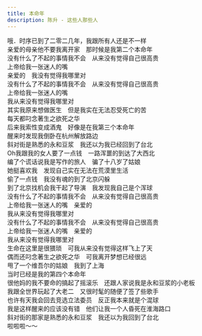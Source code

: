 ```yaml
---
title: 本命年
description: 陈升 - 这些人那些人
---
```


哦．时序已到了二零二几年，我跟所有人还是不一样<br />亲爱的母亲他不要我离开家　那时候是我第二个本命年<br />没有什么了不起的事情我不会　从来没有觉得自己很高贵<br />上帝给我一张迷人的嘴<br />亲爱的　我没有觉得我哪里对<br />没有什么了不起的事情我不会　从来没有觉得自己很高贵<br />上帝给我一张迷人的嘴<br />我从来没有觉得我哪里对<br />其实我原来想做医生　但是我实在无法忍受死亡的苦<br />每天都叼念著生之欲死之华<br />后来我索性变成酒鬼　好像是在我第三个本命年<br />醒来时发现我倒卧在杭州解放路边<br />斜对街是熟悉的永和豆浆　我还以为我已经回到了台北<br />Oh我跟我的女人要了一点钱　一路浑噩的到达了大西北<br />编了个谎话说我是写作的旅人　骗了十八岁了姑娘<br />她挺喜欢我　发现自己实在无法在荒漠里生活<br />偷了一点钱　我没有魂的到了北京闪躲<br />到了北京找机会我干起了导演　我发现我自己是个浑球<br />没有什么了不起的事情我不会　从来没有觉得自己很高贵<br />上帝给我一张迷人的嘴　亲爱的<br />我从来没有觉得我哪里对<br />没有什么了不起的事情我不会　从来没有觉得自己很高贵<br />上帝给我一张迷人的嘴　亲爱的<br />我从来没有觉得我哪里对<br />生命在这里是很猥琐　可我从来没有觉得这样飞上了天<br />偶而还叼念著生之欲死之华　可我离开梦想已经很远<br />甩了一个维吾尔的姑娘　我到了上海<br />当时已经是我的第四个本命年<br />很他妈的我不要命的搞起了摇滚乐　还跟人家说我是永和豆浆的小老板<br />我跟全世界玩起了大老二　又很时髦的随便了签了些歌手<br />也许有天我会回去竞选立法委员　反正我本来就是个混球<br />我是这样醒来的应该没有错　他们让我一个人昏死在淮海路口<br />斜对街的那家是熟悉的永和豆浆　我还以为我回到了台北<br />啦啦啦～～